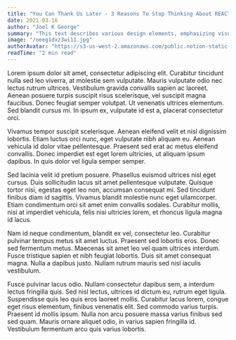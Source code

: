 ```yaml
---
title: "You Can Thank Us Later - 3 Reasons To Stop Thinking About REACT-NOTION"
date: 2021-03-16
author: "Joel K George"
summary: "This text describes various design elements, emphasizing visual appeal and texture. It highlights elements like colors, patterns, and shapes for a visually pleasing composition."
image: "/oeeg1dxz3wi11.jpg"
authorAvatar: "https://s3-us-west-2.amazonaws.com/public.notion-static.com/410df4f9-8c6d-4a2d-9d15-5c2a0545dac7/IMG_2909.png"
readTime: "2 min read"
---
```


Lorem ipsum dolor sit amet, consectetur adipiscing elit. Curabitur tincidunt nulla sed leo viverra, at molestie sem vulputate. Mauris vulputate odio nec lectus rutrum ultrices. Vestibulum gravida convallis sapien ac laoreet. Aenean posuere turpis suscipit risus scelerisque, vel suscipit magna faucibus. Donec feugiat semper volutpat. Ut venenatis ultrices elementum. Sed blandit cursus mi. In ipsum ex, vulputate id est a, placerat consectetur orci.


Vivamus tempor suscipit scelerisque. Aenean eleifend velit et nisl dignissim lobortis. Etiam luctus orci nunc, eget vulputate nibh aliquam eu. Aenean vehicula id dolor vitae pellentesque. Praesent sed erat ac metus eleifend convallis. Donec imperdiet est eget lorem ultricies, ut aliquam ipsum dapibus. In quis dolor vel ligula semper semper.


Sed lacinia velit id pretium posuere. Phasellus euismod ultrices nisl eget cursus. Duis sollicitudin lacus sit amet pellentesque vulputate. Quisque tortor nisi, egestas eget leo non, accumsan consequat mi. Sed tincidunt finibus diam id sagittis. Vivamus blandit molestie nunc eget ullamcorper. Etiam condimentum orci sit amet enim convallis sodales. Curabitur mollis, nisi at imperdiet vehicula, felis nisi ultricies lorem, et rhoncus ligula magna id lacus.


Nam id neque condimentum, blandit ex vel, consectetur leo. Curabitur pulvinar tempus metus sit amet luctus. Praesent sed lobortis eros. Donec sed fermentum metus. Maecenas sit amet leo vel quam ultrices interdum. Fusce tristique sapien et nibh feugiat lobortis. Duis sit amet consequat magna. Nulla a dapibus justo. Nullam rutrum mauris sed nisl iaculis vestibulum.


Fusce pulvinar lacus odio. Nullam consectetur dapibus sem, a interdum lectus fringilla quis. Sed nisl lectus, ultrices id dictum eu, rutrum eget ligula. Suspendisse quis leo quis eros laoreet mollis. Curabitur lacus lorem, congue eget risus elementum, finibus venenatis elit. Sed commodo varius turpis. Praesent id mollis ipsum. Nulla non arcu posuere massa varius finibus sed sed quam. Mauris ornare aliquet odio, in varius sapien fringilla id. Vestibulum fermentum arcu quis varius lobortis.

